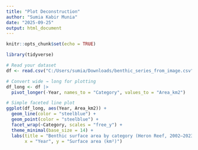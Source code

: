 ```yaml
---
title: "Plot Deconstruction"
author: "Sumia Kabir Munia"
date: "2025-09-25"
output: html_document
---
```


```r
knitr::opts_chunk$set(echo = TRUE)
```

```r
library(tidyverse)

# Read your dataset
df <- read.csv("C:/Users/sumia/Downloads/benthic_series_from_image.csv")

# Convert wide → long for plotting
df_long <- df |>
  pivot_longer(-Year, names_to = "Category", values_to = "Area_km2")

# Simple faceted line plot
ggplot(df_long, aes(Year, Area_km2)) +
  geom_line(color = "steelblue") +
  geom_point(color = "steelblue") +
  facet_wrap(~Category, scales = "free_y") +
  theme_minimal(base_size = 14) +
  labs(title = "Benthic surface area by category (Heron Reef, 2002–2023)",
       x = "Year", y = "Surface area (km²)")

```


